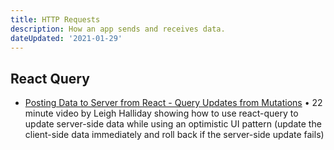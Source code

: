 ```yaml
---
title: HTTP Requests
description: How an app sends and receives data.
dateUpdated: '2021-01-29'
---
```


## React Query

- [Posting Data to Server from React - Query Updates from Mutations](https://m.youtube.com/watch?v=vzLmQn19kS4&feature=youtu.be) • 22 minute video by Leigh Halliday showing how to use react-query to update server-side data while using an optimistic UI pattern (update the client-side data immediately and roll back if the server-side update fails)